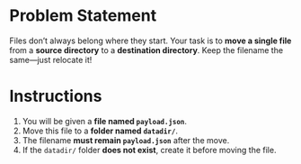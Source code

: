 # Problem Statement

Files don’t always belong where they start. Your task is to **move a single file** from a **source directory** to a **destination directory**. Keep the filename the same—just relocate it!

# Instructions

1. You will be given a **file named `payload.json`**.
2. Move this file to a **folder named `datadir/`**.
3. The filename **must remain `payload.json`** after the move.
4. If the `datadir/` folder **does not exist**, create it before moving the file.
